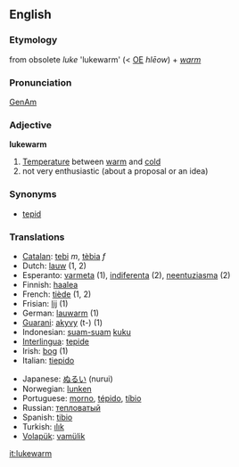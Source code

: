 ==English==

=== Etymology ===
from obsolete ''luke'' 'lukewarm' (< [[w:Old English|OE]] ''hl&#275;ow'') + ''[[warm]]''

=== Pronunciation ===
[[w:General American|GenAm]] {{IPA|[&#716;luk&#712;w&#596;&#633;m]}}

=== Adjective ===
'''lukewarm'''

# [[Temperature]] between [[warm]] and [[cold]]
# not very enthusiastic (about a proposal or an idea)

=== Synonyms ===
*[[tepid]]

=== Translations ===
{{top}}<!--languages from A to I go here-->
*[[Catalan]]: [[tebi]] ''m'', [[tèbia]] ''f''
*Dutch: [[lauw]] (1, 2)
*Esperanto: [[varmeta]] (1), [[indiferenta]] (2), [[neentuziasma]] (2)
*Finnish: [[haalea]]
*French: [[tiède]] (1, 2)
*Frisian: [[lij]] (1)
*German: [[lauwarm]] (1)
*[[Guarani]]: [[akyvy]] (t-) (1)
*Indonesian: [[suam-suam]] [[kuku]]
*[[Interlingua]]: [[tepide]]
*Irish: [[bog]] (1)
*Italian: [[tiepido]]
{{mid}}<!--languages from J to Z go here-->
*Japanese: [[ぬるい]] (nurui)
*Norwegian: [[lunken]]
*Portuguese: [[morno]], [[tépido]], [[tíbio]]
*Russian: [[тепловатый]]
*Spanish: [[tibio]]
*Turkish: [[ılık]]
*[[Volapük]]: [[vamülik]]
{{bottom}}

[[it:lukewarm]]